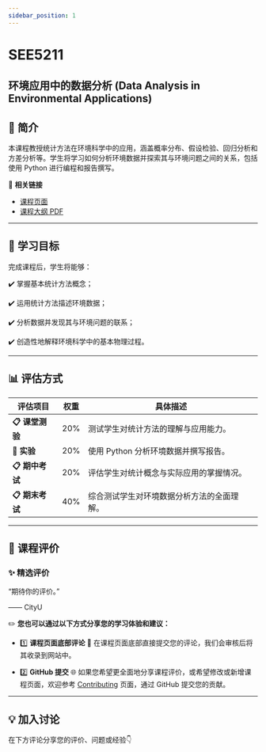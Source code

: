 ```yaml
---
sidebar_position: 1
---
```


# SEE5211
## 环境应用中的数据分析 (Data Analysis in Environmental Applications)

## **📘 简介**
本课程教授统计方法在环境科学中的应用，涵盖概率分布、假设检验、回归分析和方差分析等。学生将学习如何分析环境数据并探索其与环境问题之间的关系，包括使用 Python 进行编程和报告撰写。

🔗 **相关链接**
- [课程页面](https://www.cityu.edu.hk/catalogue/pg/202425/course/SEE5211.htm)
- [课程大纲 PDF](https://www.cityu.edu.hk/catalogue/pg/202425/course/SEE5211.pdf)

---

## **🎯 学习目标**

完成课程后，学生将能够：

✔️ 掌握基本统计方法概念；

✔️ 运用统计方法描述环境数据；

✔️ 分析数据并发现其与环境问题的联系；

✔️ 创造性地解释环境科学中的基本物理过程。

---

## **📊 评估方式**

| **评估项目**             | **权重** | **具体描述**                                                                                       |
|-------------------------|---------|---------------------------------------------------------------------------------------------------|
| **📋 课堂测验**          | 20%      | 测试学生对统计方法的理解与应用能力。                                                                 |
| **📂 实验**              | 20%      | 使用 Python 分析环境数据并撰写报告。                                                                |
| **📋 期中考试**          | 20%      | 评估学生对统计概念与实际应用的掌握情况。                                                             |
| **📋 期末考试**          | 40%      | 综合测试学生对环境数据分析方法的全面理解。                                                            |

---

## **💬 课程评价**

### ✨ **精选评价**
<div className={commentStyles.commentBox}>
    <p className={commentStyles.commentText}>
        “期待你的评价。”
    </p>
    <p className={commentStyles.commentAuthor}>—— CityU</p>
</div>

✏️ **您也可以通过以下方式分享您的学习体验和建议：**

- 1️⃣ **课程页面底部评论**
💬 在课程页面底部直接提交您的评论，我们会审核后将其收录到网站中。

- 2️⃣ **GitHub 提交**
🌐 如果您希望更全面地分享课程评价，或希望修改或新增课程页面，欢迎参考 [Contributing](https://penjc.github.io/cityU-navigator/contributing) 页面，通过 GitHub 提交您的贡献。

---

## **💡 加入讨论**

在下方评论分享您的评价、问题或经验👇
<Utterances />

